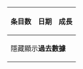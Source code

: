 {| class="wikitable"
!条目数!!日期!!成長
|- class="mw-customtoggle-AA" style="cursor:pointer;" style="text-align:center;"
| colspan="3"| <span id="mw-customcollapsible-AA" class="mw-collapsible mw-collapsed">隱藏</span><span id="mw-customcollapsible-AA" class="mw-collapsible">顯示</span>'''過去數據'''
{{Milestoneitem|1|2002|10|24|7=首頁建成<ref>雖然首頁目前是存在{{NS1|2=Wikipedia}}，但首頁的最早版本是在{{NS1|2=}}建立的。</ref>|8='''}}
{{Milestoneitem|1000|2003|7|12|285|1000|8='''}}
{{Milestoneitem|2000|2003|9|21|71|1000}}
{{Milestoneitem|3000|2003|11|21|61|1000}}
{{Milestoneitem|4000|2004|1|23|63|1000}}
{{Milestoneitem|5000|2004|2|24|31|1000|8='''}}
{{Milestoneitem|6000|2004|2|27|3|1000}}
{{Milestoneitem|7000|2004|3|10|12|1000}}
{{Milestoneitem|8000|2004|4|1|22|1000}}
{{Milestoneitem|9000|2004|4|24|23|1000}}
{{Milestoneitem|10000|2004|5|14|20|1000|8='''}}
{{Milestoneitem|15000|2004|10|21|160|5000}}
{{Milestoneitem|20000|2005|2|7|109|5000}}
{{Milestoneitem|25000|2005|4|18|70|5000}}
{{Milestoneitem|30000|2005|6|3|46|5000}}
{{Milestoneitem|35000|2005|7|27|54|5000}}
{{Milestoneitem|40000|2005|9|6|41|5000}}
{{Milestoneitem|45000|2005|11|5|60|5000}}
{{Milestoneitem|50000|2005|12|13|38|5000}}
{{Milestoneitem|55000|2006|1|30|48|5000}}
{{Milestoneitem|60000|2006|3|15|44|5000}}
{{Milestoneitem|65000|2006|4|26|42|5000}}
{{Milestoneitem|70000|2006|5|30|34|5000}}
{{Milestoneitem|75000|2006|7|5|36|5000}}
{{Milestoneitem|80000|2006|7|27|22|5000}}
{{Milestoneitem|85000|2006|8|24|28|5000}}
{{Milestoneitem|90000|2006|9|21|28|5000}}
{{Milestoneitem|95000|2006|10|18|27|5000}}
{{Milestoneitem|100000|2006|11|12|25|5000}}
{{Milestoneitem|105000|2006|12|14|32|5000}}
{{Milestoneitem|110000|2007|1|26|43|5000}}
{{Milestoneitem|115000|2007|3|11|44|5000}}
{{Milestoneitem|120000|2007|4|11|31|5000}}
{{Milestoneitem|125000|2007|5|12|31|5000}}
{{Milestoneitem|130000|2007|6|12|31|5000}}
{{Milestoneitem|135000|2007|7|10|28|5000}}
{{Milestoneitem|140000|2007|8|13|34|5000}}
{{Milestoneitem|145000|2007|9|15|33|5000}}
{{Milestoneitem|150000|2007|10|21|36|5000}}
{{Milestoneitem|155000|2007|11|29|39|5000}}
{{Milestoneitem|160000|2008|1|5|37|5000}}
{{Milestoneitem|165000|2008|2|13|39|5000}}
{{Milestoneitem|170000|2008|3|22|38|5000}}
{{Milestoneitem|175000|2008|5|3|42|5000}}
{{Milestoneitem|180000|2008|6|14|42|5000}}
{{Milestoneitem|185000|2008|6|16|2|5000}}
{{Milestoneitem|190000|2008|6|17|1|5000}}
{{Milestoneitem|195000|2008|7|3|16|5000}}
{{Milestoneitem|200000|2008|7|31|28|5000}}
{{Milestoneitem|205000|2008|8|26|26|5000}}
{{Milestoneitem|210000|2008|11|7|73|5000}}
{{Milestoneitem|215000|2008|12|21|44|5000}}
{{Milestoneitem|220000|2009|1|31|41|5000}}
{{Milestoneitem|225000|2009|2|22|22|5000}}
{{Milestoneitem|230000|2009|2|25|3|5000}}
{{Milestoneitem|235000|2009|2|25|1|5000}}
{{Milestoneitem|240000|2009|3|23|26|5000}}
{{Milestoneitem|245000|2009|4|14|22|5000}}
{{Milestoneitem|250000|2009|4|19|5|5000}}
{{Milestoneitem|255000|2009|5|30|41|5000}}
{{Milestoneitem|260000|2009|7|10|41|5000}}
{{Milestoneitem|265000|2009|8|13|34|5000}}
{{Milestoneitem|270000|2009|8|29|16|5000}}
{{Milestoneitem|275000|2009|10|6|38|5000}}
{{Milestoneitem|280000|2009|10|17|11|5000}}
{{Milestoneitem|285000|2009|11|29|43|5000}}
{{Milestoneitem|290000|2010|1|10|42|5000}}
{{Milestoneitem|295000|2010|2|20|41|5000}}
{{Milestoneitem|300000|2010|3|28|36|5000}}
{{Milestoneitem|305000|2010|4|21|24|5000}}
{{Milestoneitem|310000|2010|5|24|33|5000}}
{{Milestoneitem|315000|2010|7|7|44|5000}}
{{Milestoneitem|320000|2010|8|16|40|5000}}
{{Milestoneitem|325000|2010|9|18|33|5000}}
{{Milestoneitem|330000|2010|10|23|35|5000}}
{{Milestoneitem|335000|2010|12|1|39|5000}}
{{Milestoneitem|340000|2011|1|10|39|5000}}
{{Milestoneitem|345000|2011|2|18|39|5000}}
{{Milestoneitem|350000|2011|3|27|37|5000}}
{{Milestoneitem|355000|2011|5|11|45|5000}}
{{Milestoneitem|360000|2011|6|15|35|5000}}
{{Milestoneitem|365000|2011|7|16|31|5000}}
{{Milestoneitem|370000|2011|8|17|32|5000}}
{{Milestoneitem|375000|2011|9|17|31|5000}}
{{Milestoneitem|380000|2011|10|14|27|5000}}
{{Milestoneitem|385000|2011|11|16|33|5000}}
{{Milestoneitem|390000|2011|12|18|32|5000}}
{{Milestoneitem|395000|2012|1|18|31|5000}}
{{Milestoneitem|400000|2012|2|8|21|5000}}
{{Milestoneitem|405000|2012|3|1|22|5000}}
{{Milestoneitem|410000|2012|3|16|15|5000}}
{{Milestoneitem|415000|2012|3|19|3|5000}}
{{Milestoneitem|420000|2012|3|23|4|5000}}
{{Milestoneitem|425000|2012|3|25|2|5000}}
{{Milestoneitem|430000|2012|3|30|5|5000}}
{{Milestoneitem|435000|2012|4|3|4|5000}}
{{Milestoneitem|440000|2012|4|7|4|5000}}
{{Milestoneitem|445000|2012|4|15|8|5000}}
{{Milestoneitem|450000|2012|5|2|17|5000}}
{{Milestoneitem|455000|2012|5|2|1|5000}}
{{Milestoneitem|460000|2012|5|2|1|10000}}
{{Milestoneitem|465000|2012|5|2|1|15000}}
{{Milestoneitem|470000|2012|5|15|13|5000}}
{{Milestoneitem|475000|2012|6|4|20|5000}}
{{Milestoneitem|480000|2012|6|16|12|5000}}
{{Milestoneitem|485000|2012|6|26|10|5000}}
{{Milestoneitem|490000|2012|7|7|11|5000}}
{{Milestoneitem|495000|2012|7|13|6|5000}}
{{Milestoneitem|500000|2012|7|14|1|5000}}
{{Milestoneitem|510000|2012|8|9|26}}
{{Milestoneitem|520000|2012|9|1|23}} 
{{Milestoneitem|530000|2012|9|22|21}}
{{Milestoneitem|540000|2012|10|2|10}}
{{Milestoneitem|550000|2012|10|13|11}}
{{Milestoneitem|560000|2012|10|14|1}}
{{Milestoneitem|570000|2012|10|15|1}}
{{Milestoneitem|580000|2012|10|17|2}}
{{Milestoneitem|590000|2012|10|18|1}}
{{Milestoneitem|600000|2012|11|2|15}}
{{Milestoneitem|610000|2012|12|15|43}}
{{Milestoneitem|620000|2012|12|30|15}}
{{Milestoneitem|630000|2013|1|17|18}}
{{Milestoneitem|640000|2013|1|19|2}}
{{Milestoneitem|650000|2013|1|21|2}}
{{Milestoneitem|660000|2013|1|25|4}}
{{Milestoneitem|670000|2013|2|1|7}}
{{Milestoneitem|680000|2013|3|17|44}}
{{Milestoneitem|690000|2013|4|18|32}}
{{Milestoneitem|700000|2013|6|13|56}}
{{Milestoneitem|710000|2013|7|15|32}}
{{Milestoneitem|720000|2013|8|18|34}}
{{Milestoneitem|730000|2013|10|20|63}}
{{Milestoneitem|740000|2013|12|20|61}}
{{Milestoneitem|750000|2014|2|8|50}}
{{Milestoneitem|760000|2014|3|30|50}}
{{Milestoneitem|770000|2014|5|23|54}}
{{Milestoneitem|780000|2014|7|26|64}}
{{Milestoneitem|790000|2014|10|10|76}}
{{Milestoneitem|800000|2014|12|12|63}}
{{Milestoneitem|810000|2015|2|4|54}}
{{Milestoneitem|820000|2015|5|19|104}}
{{Milestoneitem|830000|2015|7|10|52}}
{{Milestoneitem|840000|2015|9|10|62}}
{{Milestoneitem|850000|2015|12|2|83}}
{{Milestoneitem|860000|2016|1|30|59}}
{{Milestoneitem|870000|2016|3|22|52}}
{{Milestoneitem|880000|2016|5|17|56}}
{{Milestoneitem|890000|2016|7|20|64}}
{{Milestoneitem|900000|2016|9|10|52}}
{{Milestoneitem|910000|2016|11|9|60}}
{{Milestoneitem|920000|2017|1|11|63}}
{{Milestoneitem|930000|2017|3|5|53}}
{{Milestoneitem|940000|2017|5|5|61}}
{{Milestoneitem|950000|2017|7|8|64}}
{{Milestoneitem|960000|2017|9|3|57}}
{{Milestoneitem|970000|2017|10|25|52}}
{{Milestoneitem|980000|2017|12|4|40}}
{{Milestoneitem|990000|2018|2|6|64}}
{{Milestoneitem|1000000|2018|4|13|66}}
{{Milestoneitem|1010000|2018|6|9|57}}
{{Milestoneitem|1020000|2018|8|28|80}}
{{Milestoneitem|1030000|2018|11|5|69}}
{{Milestoneitem|1040000|2019|1|16|72}}
{{Milestoneitem|1050000|2019|4|1|74}}
{{Milestoneitem|1060000|2019|6|1|61}}
{{Milestoneitem|1070000|2019|8|16|76}}
{{Milestoneitem|1080000|2019|11|4|80}}
{{milestoneitem|1090000|2020|1|12|69}}
{{Milestoneitem|1100000|2020|3|3|51}}
{{milestoneitem|1110000|2020|4|8|36}}
{{milestoneitem|1120000|2020|5|19|41}}
{{milestoneitem|1130000|2020|7|17|59}}
{{milestoneitem|1140000|2020|8|22|36}}
{{milestoneitem|1150000|2020|10|4|43}}
{{milestoneitem|1160000|2020|11|28|55}}
{{milestoneitem|1170000|2021|1|12|45}}
{{milestoneitem|1180000|2021|2|27|46}}
{{milestoneitem|1190000|2021|4|12|44}}
{{milestoneitem|1200000|2021|5|31|49}}
{{milestoneitem|1210000|2021|7|12|42}}
{{milestoneitem|1220000|2021|8|16|35}}
{{milestoneitem|1230000|2021|9|20|35}}
{{milestoneitem|1240000|2021|11|9|50}}
{{milestoneitem|1250000|2022|1|16|68}}
{{milestoneitem|1260000|2022|3|14|57}}
{{milestoneitem|1270000|2022|4|26|43}}
{{milestoneitem|1280000|2022|6|3|38}}
|}
<div id="mw-customcollapsible-AA" class="mw-collapsible mw-collapsed">
<references />
</div>